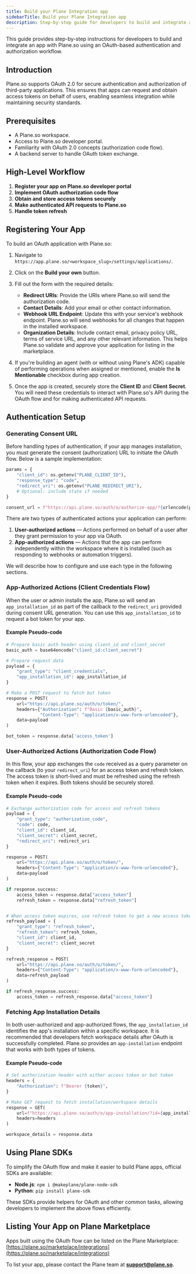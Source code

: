 ```yaml
---
title: Build your Plane Integration app
sidebarTitle: Build your Plane Integration app
description: Step-by-step guide for developers to build and integrate an app with Plane.so using OAuth-based authentication and authorization workflow.
---
```


This guide provides step-by-step instructions for developers to build and integrate an app with Plane.so using an OAuth-based authentication and authorization workflow.

## Introduction

Plane.so supports OAuth 2.0 for secure authentication and authorization of third-party applications. This ensures that apps can request and obtain access tokens on behalf of users, enabling seamless integration while maintaining security standards.

## Prerequisites

* A Plane.so workspace.
* Access to Plane.so developer portal.
* Familiarity with OAuth 2.0 concepts (authorization code flow).
* A backend server to handle OAuth token exchange.

## High-Level Workflow

1. **Register your app on Plane.so developer portal**
2. **Implement OAuth authorization code flow**
3. **Obtain and store access tokens securely**
4. **Make authenticated API requests to Plane.so**
5. **Handle token refresh**

## Registering Your App

To build an OAuth application with Plane.so:

1. Navigate to `https://app.plane.so/<workspace_slug>/settings/applications/`.
2. Click on the **Build your own** button.
3. Fill out the form with the required details:

   * **Redirect URIs**: Provide the URIs where Plane.so will send the authorization code.
   * **Contact Details**: Add your email or other contact information.
   * **Webhook URL Endpoint**: Update this with your service's webhook endpoint. Plane.so will send webhooks for all changes that happen in the installed workspace.
   * **Organization Details**: Include contact email, privacy policy URL, terms of service URL, and any other relevant information. This helps Plane.so validate and approve your application for listing in the marketplace.
4. If you're building an agent (with or without using Plane's ADK) capable of performing operations when assigned or mentioned, enable the **Is Mentionable** checkbox during app creation.
5. Once the app is created, securely store the **Client ID** and **Client Secret**. You will need these credentials to interact with Plane.so's API during the OAuth flow and for making authenticated API requests.

## Authentication Setup

### Generating Consent URL

Before handling types of authentication, if your app manages installation, you must generate the consent (authorization) URL to initiate the OAuth flow. Below is a sample implementation:

```python
params = {
    "client_id": os.getenv("PLANE_CLIENT_ID"),
    "response_type": "code",
    "redirect_uri": os.getenv("PLANE_REDIRECT_URI"),
    # Optional: include state if needed
}

consent_url = f"https://api.plane.so/auth/o/authorize-app/?{urlencode(params)}"
```

There are two types of authenticated actions your application can perform:

1. **User-authorized actions** — Actions performed on behalf of a user after they grant permission to your app via OAuth.
2. **App-authorized actions** — Actions that the app can perform independently within the workspace where it is installed (such as responding to webhooks or automation triggers).

We will describe how to configure and use each type in the following sections.

### App-Authorized Actions (Client Credentials Flow)

When the user or admin installs the app, Plane.so will send an `app_installation_id` as part of the callback to the `redirect_uri` provided during consent URL generation. You can use this `app_installation_id` to request a bot token for your app.

#### Example Pseudo-code

```python
# Prepare basic auth header using client_id and client_secret
basic_auth = base64encode("client_id:client_secret")

# Prepare request data
payload = {
    "grant_type": "client_credentials",
    "app_installation_id": app_installation_id
}

# Make a POST request to fetch bot token
response = POST(
    url="https://api.plane.so/auth/o/token/",
    headers={"Authorization": f"Basic {basic_auth}",
             "Content-Type": "application/x-www-form-urlencoded"},
    data=payload
)

bot_token = response.data['access_token']
```

### User-Authorized Actions (Authorization Code Flow)

In this flow, your app exchanges the `code` received as a query parameter on the callback (to your `redirect_uri`) for an access token and refresh token. The access token is short-lived and must be refreshed using the refresh token when it expires. Both tokens should be securely stored.

#### Example Pseudo-code

```python
# Exchange authorization code for access and refresh tokens
payload = {
    "grant_type": "authorization_code",
    "code": code,
    "client_id": client_id,
    "client_secret": client_secret,
    "redirect_uri": redirect_uri
}

response = POST(
    url="https://api.plane.so/auth/o/token/",
    headers={"Content-Type": "application/x-www-form-urlencoded"},
    data=payload
)

if response.success:
    access_token = response.data["access_token"]
    refresh_token = response.data["refresh_token"]


# When access token expires, use refresh token to get a new access token
refresh_payload = {
    "grant_type": "refresh_token",
    "refresh_token": refresh_token,
    "client_id": client_id,
    "client_secret": client_secret
}

refresh_response = POST(
    url="https://api.plane.so/auth/o/token/",
    headers={"Content-Type": "application/x-www-form-urlencoded"},
    data=refresh_payload
)

if refresh_response.success:
    access_token = refresh_response.data["access_token"]
```

### Fetching App Installation Details

In both user-authorized and app-authorized flows, the `app_installation_id` identifies the app's installation within a specific workspace. It is recommended that developers fetch workspace details after OAuth is successfully completed. Plane.so provides an `app-installation` endpoint that works with both types of tokens.

#### Example Pseudo-code

```python
# Set authorization header with either access token or bot token
headers = {
    "Authorization": f"Bearer {token}",
}

# Make GET request to fetch installation/workspace details
response = GET(
    url=f"https://api.plane.so/auth/o/app-installation/?id={app_installation_id}",
    headers=headers
)

workspace_details = response.data
```

## Using Plane SDKs

To simplify the OAuth flow and make it easier to build Plane apps, official SDKs are available:

* **Node.js**: `npm i @makeplane/plane-node-sdk`
* **Python**: `pip install plane-sdk`

These SDKs provide helpers for OAuth and other common tasks, allowing developers to implement the above flows efficiently.

## Listing Your App on Plane Marketplace

Apps built using the OAuth flow can be listed on the Plane Marketplace: [https://plane.so/marketplace/integrations](https://plane.so/marketplace/integrations)

To list your app, please contact the Plane team at [**support@plane.so**](mailto:support@plane.so).